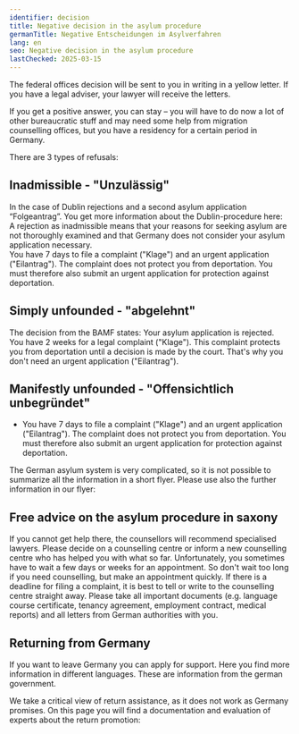 ```yaml
---
identifier: decision
title: Negative decision in the asylum procedure
germanTitle: Negative Entscheidungen im Asylverfahren
lang: en
seo: Negative decision in the asylum procedure
lastChecked: 2025-03-15
---
```



The federal offices decision will be sent to you in writing in a yellow letter. If you have a legal adviser, your lawyer will receive the letters.

If you get a positive answer, you can stay – you will have to do now a lot of other bureaucratic stuff and may need some help from migration counselling offices, but you have a residency for a certain period in Germany.

There are 3 types of refusals:

## Inadmissible - "Unzulässig"

In the case of Dublin rejections and a second asylum application “Folgeantrag”. You get more information about the Dublin-procedure here: <InternalShortLink identifier="dublin"/>  <br/>
A rejection as inadmissible means that your reasons for seeking asylum are not thoroughly examined and that Germany does not consider your asylum application necessary. <br/>
You have 7 days to file a complaint ("Klage") and an urgent application ("Eilantrag"). The complaint does not protect you from deportation. You must therefore also submit an urgent application for protection against deportation.

## Simply unfounded - "abgelehnt"

The decision from the BAMF states: Your asylum application is rejected. <br/>
You have 2 weeks for a legal complaint ("Klage"). This complaint protects you from deportation until a decision is made by the court. That's why you don't need an urgent application ("Eilantrag").

## Manifestly unfounded - "Offensichtlich unbegründet"

- You have 7 days to file a complaint ("Klage") and an urgent application ("Eilantrag"). The complaint does not protect you from deportation. You must therefore also submit an urgent application for protection against deportation.

<Block identifier="get-legal-advice" />

The German asylum system is very complicated, so it is not possible to summarize all the information in a short flyer. Please use also the further information in our flyer: <InternalShortLink identifier="procedure"/>

## Free advice on the asylum procedure in saxony

<Block identifier="counseling_addresses" />

If you cannot get help there, the counsellors will recommend specialised lawyers. Please decide on a counselling centre or inform a new counselling centre who has helped you with what so far. Unfortunately, you sometimes have to wait a few days or weeks for an appointment. So don't wait too long if you need counselling, but make an appointment quickly. If there is a deadline for filing a complaint, it is best to tell or write to the counselling centre straight away. Please take all important documents (e.g. language course certificate, tenancy agreement, employment contract, medical reports) and all letters from German authorities with you.

## Returning from Germany

If you want to leave Germany you can apply for support. Here you find more information in different languages. These are information from the german government.

<ExternalShortLink identifier="return" />

We take a critical view of return assistance, as it does not work as Germany promises. On this page you will find a documentation and evaluation of experts about the return promotion:

<ExternalShortLink identifier="return-watch" />
